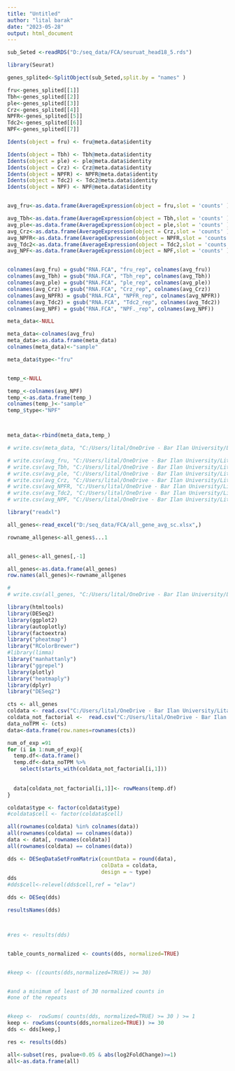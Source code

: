 ```yaml
---
title: "Untitled"
author: "lital barak"
date: "2023-05-28"
output: html_document
---
```


```r
sub_Seted <-readRDS("D:/seq_data/FCA/seuruat_head18_5.rds")

library(Seurat)

genes_splited<-SplitObject(sub_Seted,split.by = "names" )

fru<-genes_splited[[1]]
Tbh<-genes_splited[[2]]
ple<-genes_splited[[3]]
Crz<-genes_splited[[4]]
NPFR<-genes_splited[[5]]
Tdc2<-genes_splited[[6]]
NPF<-genes_splited[[7]]

Idents(object = fru) <- fru@meta.data$identity

Idents(object = Tbh) <- Tbh@meta.data$identity
Idents(object = ple) <- ple@meta.data$identity
Idents(object = Crz) <- Crz@meta.data$identity
Idents(object = NPFR) <- NPFR@meta.data$identity
Idents(object = Tdc2) <- Tdc2@meta.data$identity
Idents(object = NPF) <- NPF@meta.data$identity


avg_fru<-as.data.frame(AverageExpression(object = fru,slot = 'counts' ))

avg_Tbh<-as.data.frame(AverageExpression(object = Tbh,slot = 'counts' ))
avg_ple<-as.data.frame(AverageExpression(object = ple,slot = 'counts' ))
avg_Crz<-as.data.frame(AverageExpression(object = Crz,slot = 'counts' ))
avg_NPFR<-as.data.frame(AverageExpression(object = NPFR,slot = 'counts' ))
avg_Tdc2<-as.data.frame(AverageExpression(object = Tdc2,slot = 'counts' ))
avg_NPF<-as.data.frame(AverageExpression(object = NPF,slot = 'counts' ))


colnames(avg_fru) = gsub("RNA.FCA", "fru_rep", colnames(avg_fru))
colnames(avg_Tbh) = gsub("RNA.FCA", "Tbh_rep", colnames(avg_Tbh))
colnames(avg_ple) = gsub("RNA.FCA", "ple_rep", colnames(avg_ple))
colnames(avg_Crz) = gsub("RNA.FCA", "Crz_rep", colnames(avg_Crz))
colnames(avg_NPFR) = gsub("RNA.FCA", "NPFR_rep", colnames(avg_NPFR))
colnames(avg_Tdc2) = gsub("RNA.FCA", "Tdc2_rep", colnames(avg_Tdc2))
colnames(avg_NPF) = gsub("RNA.FCA", "NPF._rep", colnames(avg_NPF))


```




```r
meta_data<-NULL

meta_data<-colnames(avg_fru)
meta_data<-as.data.frame(meta_data)
colnames(meta_data)<-"sample"

meta_data$type<-"fru"


temp_<-NULL

temp_<-colnames(avg_NPF)
temp_<-as.data.frame(temp_)
colnames(temp_)<-"sample"
temp_$type<-"NPF"



meta_data<-rbind(meta_data,temp_)

# write.csv(meta_data, "C:/Users/lital/OneDrive - Bar Ilan University/Lital/weekly presentation/28.5.23/meta_data.csv", row.names=FALSE)

```



```r
# write.csv(avg_fru, "C:/Users/lital/OneDrive - Bar Ilan University/Lital/weekly presentation/28.5.23/fru_avg_sc.csv", row.names=TRUE)
# write.csv(avg_Tbh, "C:/Users/lital/OneDrive - Bar Ilan University/Lital/weekly presentation/28.5.23/Tbh_avg_sc.csv", row.names=TRUE)
# write.csv(avg_ple, "C:/Users/lital/OneDrive - Bar Ilan University/Lital/weekly presentation/28.5.23/ple_avg_sc.csv", row.names=TRUE)
# write.csv(avg_Crz, "C:/Users/lital/OneDrive - Bar Ilan University/Lital/weekly presentation/28.5.23/Crz_avg_sc.csv", row.names=TRUE)
# write.csv(avg_NPFR, "C:/Users/lital/OneDrive - Bar Ilan University/Lital/weekly presentation/28.5.23/NPFR_avg_sc.csv", row.names=TRUE)
# write.csv(avg_Tdc2, "C:/Users/lital/OneDrive - Bar Ilan University/Lital/weekly presentation/28.5.23/Tdc2_avg_sc.csv", row.names=TRUE)
# write.csv(avg_NPF, "C:/Users/lital/OneDrive - Bar Ilan University/Lital/weekly presentation/28.5.23/NPF_avg_sc.csv", row.names=TRUE)

library("readxl")

all_genes<-read_excel("D:/seq_data/FCA/all_gene_avg_sc.xlsx",)

rowname_allgenes<-all_genes$...1


all_genes<-all_genes[,-1]

all_genes<-as.data.frame(all_genes)
row.names(all_genes)<-rowname_allgenes

# 
# write.csv(all_genes, "C:/Users/lital/OneDrive - Bar Ilan University/Lital/weekly presentation/28.5.23/NPF_avg_sc.csv", row.names=TRUE)
```




```r
library(htmltools)
library(DESeq2)
library(ggplot2)
library(autoplotly)
library(factoextra)
library("pheatmap")
library("RColorBrewer")
#library(limma)
library("manhattanly")
library("ggrepel")
library(plotly)
library("heatmaply")
library(dplyr)
library("DESeq2")
```



```r
cts <- all_genes
coldata <- read.csv("C:/Users/lital/OneDrive - Bar Ilan University/Lital/weekly presentation/28.5.23/meta_data.csv", row.names=1)
coldata_not_factorial <-  read.csv("C:/Users/lital/OneDrive - Bar Ilan University/Lital/weekly presentation/28.5.23/meta_data.csv")
data_noTPM <- (cts)
data<-data.frame(row.names=rownames(cts))
```



```r
num_of_exp =91
for (i in 1:num_of_exp){
  temp.df<-data.frame()
  temp.df<-data_noTPM %>%
    select(starts_with(coldata_not_factorial[i,1]))
  
  
  data[coldata_not_factorial[i,1]]<- rowMeans(temp.df)
}

coldata$type <- factor(coldata$type)
#coldata$cell <- factor(coldata$cell)

all(rownames(coldata) %in% colnames(data))
all(rownames(coldata) == colnames(data))
data <- data[, rownames(coldata)]
all(rownames(coldata) == colnames(data))
```


```r
dds <- DESeqDataSetFromMatrix(countData = round(data),
                              colData = coldata,
                              design = ~ type)
dds
#dds$cell<-relevel(dds$cell,ref = "elav")

dds <- DESeq(dds)

resultsNames(dds)



#res <- results(dds)


table_counts_normalized <- counts(dds, normalized=TRUE)


#keep <- ((counts(dds,normalized=TRUE)) >= 30)


#and a minimum of least of 30 normalized counts in
#one of the repeats


#keep <-  rowSums( counts(dds, normalized=TRUE) >= 30 ) >= 1  
keep <- rowSums(counts(dds,normalized=TRUE)) >= 30
dds <- dds[keep,]

res <- results(dds)

all<-subset(res, pvalue<0.05 & abs(log2FoldChange)>=1)
all<-as.data.frame(all)

```

